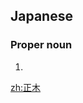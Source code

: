 ==Japanese==
{{ja-kanjitab|まさ|き|yomi=k}}

===Proper noun===
{{ja-pos|まさき|proper}}

# {{surname|lang=ja|sort=まさき}}

[[zh:正木]]